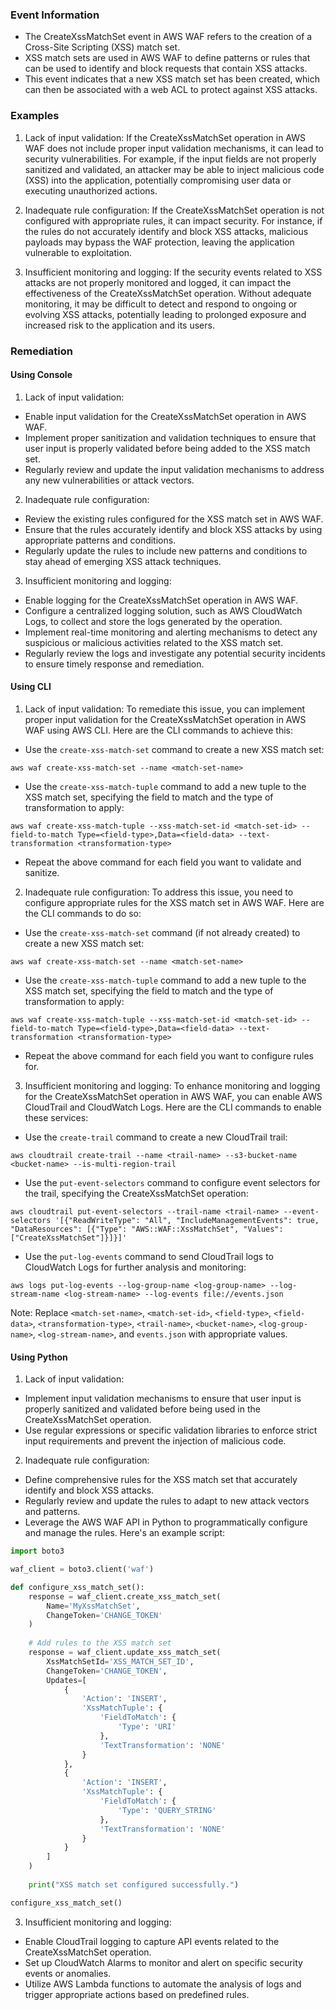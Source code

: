 
### Event Information

- The CreateXssMatchSet event in AWS WAF refers to the creation of a Cross-Site Scripting (XSS) match set. 
- XSS match sets are used in AWS WAF to define patterns or rules that can be used to identify and block requests that contain XSS attacks. 
- This event indicates that a new XSS match set has been created, which can then be associated with a web ACL to protect against XSS attacks.


### Examples

1. Lack of input validation: If the CreateXssMatchSet operation in AWS WAF does not include proper input validation mechanisms, it can lead to security vulnerabilities. For example, if the input fields are not properly sanitized and validated, an attacker may be able to inject malicious code (XSS) into the application, potentially compromising user data or executing unauthorized actions.

2. Inadequate rule configuration: If the CreateXssMatchSet operation is not configured with appropriate rules, it can impact security. For instance, if the rules do not accurately identify and block XSS attacks, malicious payloads may bypass the WAF protection, leaving the application vulnerable to exploitation.

3. Insufficient monitoring and logging: If the security events related to XSS attacks are not properly monitored and logged, it can impact the effectiveness of the CreateXssMatchSet operation. Without adequate monitoring, it may be difficult to detect and respond to ongoing or evolving XSS attacks, potentially leading to prolonged exposure and increased risk to the application and its users.

### Remediation

#### Using Console

1. Lack of input validation:
- Enable input validation for the CreateXssMatchSet operation in AWS WAF.
- Implement proper sanitization and validation techniques to ensure that user input is properly validated before being added to the XSS match set.
- Regularly review and update the input validation mechanisms to address any new vulnerabilities or attack vectors.

2. Inadequate rule configuration:
- Review the existing rules configured for the XSS match set in AWS WAF.
- Ensure that the rules accurately identify and block XSS attacks by using appropriate patterns and conditions.
- Regularly update the rules to include new patterns and conditions to stay ahead of emerging XSS attack techniques.

3. Insufficient monitoring and logging:
- Enable logging for the CreateXssMatchSet operation in AWS WAF.
- Configure a centralized logging solution, such as AWS CloudWatch Logs, to collect and store the logs generated by the operation.
- Implement real-time monitoring and alerting mechanisms to detect any suspicious or malicious activities related to the XSS match set.
- Regularly review the logs and investigate any potential security incidents to ensure timely response and remediation.

#### Using CLI

1. Lack of input validation: To remediate this issue, you can implement proper input validation for the CreateXssMatchSet operation in AWS WAF using AWS CLI. Here are the CLI commands to achieve this:

- Use the `create-xss-match-set` command to create a new XSS match set:
```
aws waf create-xss-match-set --name <match-set-name>
```

- Use the `create-xss-match-tuple` command to add a new tuple to the XSS match set, specifying the field to match and the type of transformation to apply:
```
aws waf create-xss-match-tuple --xss-match-set-id <match-set-id> --field-to-match Type=<field-type>,Data=<field-data> --text-transformation <transformation-type>
```

- Repeat the above command for each field you want to validate and sanitize.

2. Inadequate rule configuration: To address this issue, you need to configure appropriate rules for the XSS match set in AWS WAF. Here are the CLI commands to do so:

- Use the `create-xss-match-set` command (if not already created) to create a new XSS match set:
```
aws waf create-xss-match-set --name <match-set-name>
```

- Use the `create-xss-match-tuple` command to add a new tuple to the XSS match set, specifying the field to match and the type of transformation to apply:
```
aws waf create-xss-match-tuple --xss-match-set-id <match-set-id> --field-to-match Type=<field-type>,Data=<field-data> --text-transformation <transformation-type>
```

- Repeat the above command for each field you want to configure rules for.

3. Insufficient monitoring and logging: To enhance monitoring and logging for the CreateXssMatchSet operation in AWS WAF, you can enable AWS CloudTrail and CloudWatch Logs. Here are the CLI commands to enable these services:

- Use the `create-trail` command to create a new CloudTrail trail:
```
aws cloudtrail create-trail --name <trail-name> --s3-bucket-name <bucket-name> --is-multi-region-trail
```

- Use the `put-event-selectors` command to configure event selectors for the trail, specifying the CreateXssMatchSet operation:
```
aws cloudtrail put-event-selectors --trail-name <trail-name> --event-selectors '[{"ReadWriteType": "All", "IncludeManagementEvents": true, "DataResources": [{"Type": "AWS::WAF::XssMatchSet", "Values": ["CreateXssMatchSet"]}]}]'
```

- Use the `put-log-events` command to send CloudTrail logs to CloudWatch Logs for further analysis and monitoring:
```
aws logs put-log-events --log-group-name <log-group-name> --log-stream-name <log-stream-name> --log-events file://events.json
```

Note: Replace `<match-set-name>`, `<match-set-id>`, `<field-type>`, `<field-data>`, `<transformation-type>`, `<trail-name>`, `<bucket-name>`, `<log-group-name>`, `<log-stream-name>`, and `events.json` with appropriate values.

#### Using Python

1. Lack of input validation:
- Implement input validation mechanisms to ensure that user input is properly sanitized and validated before being used in the CreateXssMatchSet operation.
- Use regular expressions or specific validation libraries to enforce strict input requirements and prevent the injection of malicious code.

2. Inadequate rule configuration:
- Define comprehensive rules for the XSS match set that accurately identify and block XSS attacks.
- Regularly review and update the rules to adapt to new attack vectors and patterns.
- Leverage the AWS WAF API in Python to programmatically configure and manage the rules. Here's an example script:

```python
import boto3

waf_client = boto3.client('waf')

def configure_xss_match_set():
    response = waf_client.create_xss_match_set(
        Name='MyXssMatchSet',
        ChangeToken='CHANGE_TOKEN'
    )
    
    # Add rules to the XSS match set
    response = waf_client.update_xss_match_set(
        XssMatchSetId='XSS_MATCH_SET_ID',
        ChangeToken='CHANGE_TOKEN',
        Updates=[
            {
                'Action': 'INSERT',
                'XssMatchTuple': {
                    'FieldToMatch': {
                        'Type': 'URI'
                    },
                    'TextTransformation': 'NONE'
                }
            },
            {
                'Action': 'INSERT',
                'XssMatchTuple': {
                    'FieldToMatch': {
                        'Type': 'QUERY_STRING'
                    },
                    'TextTransformation': 'NONE'
                }
            }
        ]
    )
    
    print("XSS match set configured successfully.")

configure_xss_match_set()
```

3. Insufficient monitoring and logging:
- Enable CloudTrail logging to capture API events related to the CreateXssMatchSet operation.
- Set up CloudWatch Alarms to monitor and alert on specific security events or anomalies.
- Utilize AWS Lambda functions to automate the analysis of logs and trigger appropriate actions based on predefined rules.

